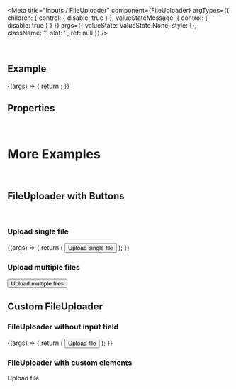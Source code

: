 
<Meta
  title="Inputs / FileUploader"
  component={FileUploader}
  argTypes={{
    children: { control: { disable: true } },
    valueStateMessage: { control: { disable: true } }
  }}
  args={{
    valueState: ValueState.None,
    style: {},
    className: '',
    slot: '',
    ref: null
  }}
/>

<DocsHeader />

<br />

## Example

<Canvas>
  <Story name="Default">
    {(args) => {
      return <FileUploader {...args} />;
    }}
  </Story>
</Canvas>

## Properties

<ArgsTable story="." />

<br />

# More Examples

<br />

## FileUploader with Buttons

<br />

### Upload single file

<Canvas>
  <Story name="With Buttons">
    {(args) => {
      return (
        <FileUploader {...args}>
          <Button>Upload single file</Button>
        </FileUploader>
      );
    }}
  </Story>
</Canvas>

### Upload multiple files

<Canvas>
  <FileUploader multiple>
    <Button>Upload multiple files</Button>
  </FileUploader>
</Canvas>

<br />

## Custom FileUploader

### FileUploader without input field

<Canvas>
  <Story name="Custom FileUploader">
    {(args) => {
      return (
        <FileUploader hideInput>
          <Button>Upload file</Button>
        </FileUploader>
      );
    }}
  </Story>
</Canvas>

### FileUploader with custom elements

<Canvas>
  <FlexBox alignItems={FlexBoxAlignItems.Center}>
    <FileUploader hideInput>
      <Avatar icon="upload" />
    </FileUploader>
    <FileUploader hideInput>
      <Badge>Upload file</Badge>
    </FileUploader>
  </FlexBox>
</Canvas>

<Footer />
